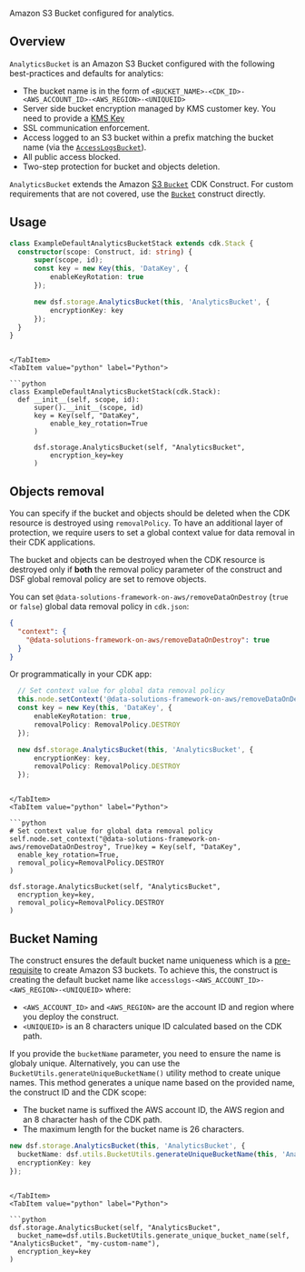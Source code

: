 [//]: # (This file is generated, do not modify directly, update the README.md in framework/src/storage)

Amazon S3 Bucket configured for analytics.

## Overview

`AnalyticsBucket` is an Amazon S3 Bucket configured with the following best-practices and defaults for analytics:
- The bucket name is in the form of `<BUCKET_NAME>-<CDK_ID>-<AWS_ACCOUNT_ID>-<AWS_REGION>-<UNIQUEID>`
- Server side bucket encryption managed by KMS customer key. You need to provide a [KMS Key](https://docs.aws.amazon.com/kms/latest/developerguide/concepts.html)
- SSL communication enforcement.
- Access logged to an S3 bucket within a prefix matching the bucket name (via the [`AccessLogsBucket`](access-logs-bucket)).
- All public access blocked.
- Two-step protection for bucket and objects deletion.

`AnalyticsBucket` extends the Amazon [S3 `Bucket`](https://docs.aws.amazon.com/cdk/api/v2/docs/aws-cdk-lib.aws_s3.Bucket.html) CDK Construct. For custom requirements that are not covered, use the [`Bucket`](https://docs.aws.amazon.com/cdk/api/v2/python/aws_cdk.aws_s3/Bucket.html#bucket) construct directly.

## Usage

<Tabs>
  <TabItem value="typescript" label="TypeScript" default>

  ```typescript
class ExampleDefaultAnalyticsBucketStack extends cdk.Stack {
    constructor(scope: Construct, id: string) {
        super(scope, id);
        const key = new Key(this, 'DataKey', {
            enableKeyRotation: true
        });

        new dsf.storage.AnalyticsBucket(this, 'AnalyticsBucket', {
            encryptionKey: key
        });
    }
}
  ```
  
  ```mdx-code-block
  
  </TabItem>
  <TabItem value="python" label="Python">

  ```python
class ExampleDefaultAnalyticsBucketStack(cdk.Stack):
    def __init__(self, scope, id):
        super().__init__(scope, id)
        key = Key(self, "DataKey",
            enable_key_rotation=True
        )

        dsf.storage.AnalyticsBucket(self, "AnalyticsBucket",
            encryption_key=key
        )
  ```

  </TabItem>
</Tabs>

## Objects removal

You can specify if the bucket and objects should be deleted when the CDK resource is destroyed using `removalPolicy`. To have an additional layer of protection, we require users to set a global context value for data removal in their CDK applications.

The bucket and objects can be destroyed when the CDK resource is destroyed only if **both** the removal policy parameter of the construct and DSF global removal policy are set to remove objects.

You can set `@data-solutions-framework-on-aws/removeDataOnDestroy` (`true` or `false`) global data removal policy in `cdk.json`:

```json title="cdk.json"
{
  "context": {
    "@data-solutions-framework-on-aws/removeDataOnDestroy": true
  }
}
```

Or programmatically in your CDK app:

<Tabs>
  <TabItem value="typescript" label="TypeScript" default>

  ```typescript
    // Set context value for global data removal policy
    this.node.setContext('@data-solutions-framework-on-aws/removeDataOnDestroy', true);
    const key = new Key(this, 'DataKey', {
        enableKeyRotation: true,
        removalPolicy: RemovalPolicy.DESTROY
    });

    new dsf.storage.AnalyticsBucket(this, 'AnalyticsBucket', {
        encryptionKey: key,
        removalPolicy: RemovalPolicy.DESTROY
    });
  ```
  
  ```mdx-code-block
  
  </TabItem>
  <TabItem value="python" label="Python">

  ```python
# Set context value for global data removal policy
self.node.set_context("@data-solutions-framework-on-aws/removeDataOnDestroy", True)key = Key(self, "DataKey",
    enable_key_rotation=True,
    removal_policy=RemovalPolicy.DESTROY
)

dsf.storage.AnalyticsBucket(self, "AnalyticsBucket",
    encryption_key=key,
    removal_policy=RemovalPolicy.DESTROY
)
  ```

  </TabItem>
</Tabs>

## Bucket Naming

The construct ensures the default bucket name uniqueness which is a [pre-requisite](https://docs.aws.amazon.com/AmazonS3/latest/userguide/bucketnamingrules.html) to create Amazon S3 buckets.
To achieve this, the construct is creating the default bucket name like `accesslogs-<AWS_ACCOUNT_ID>-<AWS_REGION>-<UNIQUEID>` where:
* `<AWS_ACCOUNT_ID>` and `<AWS_REGION>` are the account ID and region where you deploy the construct.
* `<UNIQUEID>` is an 8 characters unique ID calculated based on the CDK path.

If you provide the `bucketName` parameter, you need to ensure the name is globaly unique.
Alternatively, you can use the `BucketUtils.generateUniqueBucketName()` utility method to create unique names.
This method generates a unique name based on the provided name, the construct ID and the CDK scope:
* The bucket name is suffixed the AWS account ID, the AWS region and an 8 character hash of the CDK path.
* The maximum length for the bucket name is 26 characters.

<Tabs>
  <TabItem value="typescript" label="TypeScript" default>

  ```typescript
new dsf.storage.AnalyticsBucket(this, 'AnalyticsBucket', {
    bucketName: dsf.utils.BucketUtils.generateUniqueBucketName(this, 'AnalyticsBucket', 'my-custom-name'),
    encryptionKey: key
});
  ```
  
  ```mdx-code-block
  
  </TabItem>
  <TabItem value="python" label="Python">

  ```python
dsf.storage.AnalyticsBucket(self, "AnalyticsBucket",
    bucket_name=dsf.utils.BucketUtils.generate_unique_bucket_name(self, "AnalyticsBucket", "my-custom-name"),
    encryption_key=key
)
  ```

  </TabItem>
</Tabs>

